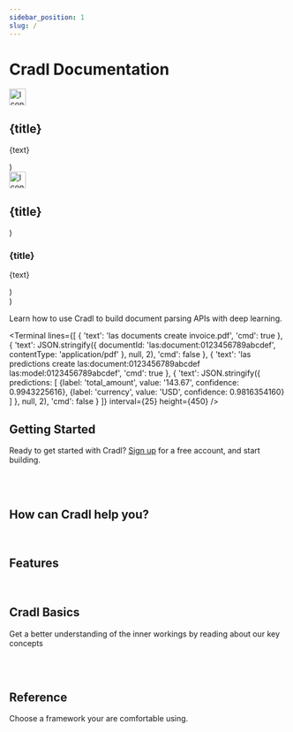 ```yaml
---
sidebar_position: 1
slug: /
---
```


# Cradl Documentation

  <div style={{
    padding: '12px',
    display: 'flex',
    backgroundColor: '#222',
    border: '1px solid #444',
    borderRadius: '5px',
    width: width
  }}>
    <img src={icon} alt="Icon" height="30px" />
    <div style={{ padding: '2px 12px 16px 12px' }} >
      <h2>{title}</h2>
      <p>{text}</p>
    </div>
  </div>
)

  <div style={{
    padding: '20px',
    display: 'flex',
    backgroundColor: '#222',
    border: '1px solid #444',
    borderRadius: '5px',
    width: width
  }}>
    <img src={icon} alt="Icon" height="30px" />
    <div style={{ padding: '2px 0px 0px 20px' }} >
      <h2>{title}</h2>
    </div>
  </div>
)

  <div style={{ padding: '12px', display: 'flex', width: width }}>
    <div style={{ padding: '2px 2px 2px 2px' }} >
      <h3>{title}</h3>
      <p>{text}</p>
    </div>
  </div>
)

  <div {...props} style={{ display: 'flex', flexWrap: 'wrap', gap: '16px'}} />
)

Learn how to use Cradl to build document parsing APIs with deep learning.

<Terminal
  lines={[
    {
      'text': 'las documents create invoice.pdf',
      'cmd': true
    },
    {
      'text': JSON.stringify({
        documentId: 'las:document:0123456789abcdef',
        contentType: 'application/pdf'
      }, null, 2),
      'cmd': false
    },
    {
      'text': 'las predictions create las:document:0123456789abcdef las:model:0123456789abcdef',
      'cmd': true
    },
    {
      'text': JSON.stringify({
        predictions: [
          {label: 'total_amount', value: '143.67', confidence: 0.9943225616},
          {label: 'currency', value: 'USD', confidence: 0.9816354160}
        ]
      }, null, 2),
      'cmd': false
    }
  ]}
  interval={25}
  height={450}
/>

## Getting Started

Ready to get started with Cradl? [Sign up](https://app.cradl.ai/signup) for a free account, and start building.

<br/>

<BoxContainer>
  <Box title="Your first document parser" icon="/img/rocket.svg" width="450px" text="
    Follow step-by-step instructions to create your first document parsing API using Cradl. You will learn all the
    basics required to train your first model.
  " />
  <Box title="Build upon a community model" icon="/img/rocket.svg" width="450px" text="
    Go live quickly and extend an already trained community model with new fields and fine-tune the model on your
    documents.
  " />
</BoxContainer>

<br/>

## How can Cradl help you?

<br/>

<BoxContainer>
  <TextBox title="Remove manual data entry from back-office tasks" width="450px" text="
    Free employees from mundane repetitive back-office tasks that require typing basic information from documents
    into a system.
  " />
  <TextBox title="Help your app users with pre-filled forms" width="450px" text="
    Reduce time your users spend filling out forms with information that could be automatically extracted from
    documents using machine learning.
  " />
  <TextBox title="Enable more automation in RPA or Low code" width="450px" text="
    Increase automation degree in robots or low code by leveraging machine learning to read and extract information
    from documents that would otherwise require human intervention.
  " />
  <TextBox title="Quality assurance for document processing workflows" width="450px" text="
    Detect and fix errors in workflows that stem from misinterpreted documents before they become problematic.
  " />
  <TextBox title="Augment chatbots" width="450px" text="
    Make your chatbot experience better for your users by adding document parsing capabilities.
  " />
</BoxContainer>

## Features

<br/>

<BoxContainer>
  <TextBox title="Accurate" width="450px" text="
    Our deep learning models are designed for document parsing and our team of machine learning engineers are working
    hard to make sure you get state-of-the-art accuracy when training a model on your documents.
  " />
  <TextBox title="Flexible" width="450px" text="
    Parse any document in any language. Our models learn by looking at examples of documents and ground truths without
    templates or any language specific constructs such as word embeddings or part-of-speech tags.
  " />
  <TextBox title="Trustworthy predictions" width="450px" text="
    End-to-end machine learning models make confidence estimates trustworthy. Our models will learn layouts and reading
    as needed with no intermediate steps, handcrafted heuristics or algorithms. Use confidence thresholds to filter
    predictions that match your desired accuracy.
  " />
  <TextBox title="Easy to get started" width="450px" text="
    Build a dataset ready for training in short time with simple ground truths that correspond exactly to inputs and
    outputs of model. There is no need for additional metadata such as bounding boxes, part-of-speech tags or similar.
    Provide only the values you wish to extract, not where or how those values appear in the document.
  " />
  <TextBox title="Fast processing" width="450px" text="
    Parse documents with an average processing time below 2 seconds. We take care of optimization and deployment of
    models on bleeding edge hardware offered by AWS so that you always get low-latency processing.
  " />
  <TextBox title="Integrate anywhere" width="450px" text="
    Integrate your trained model in your own software with easy-to-use SDKs or through our REST API. The only
    requirement is that you can communicate over HTTPS.
  " />
</BoxContainer>

## Cradl Basics

Get a better understanding of the inner workings by reading about our key concepts

<br/>

<BoxContainer>
  <Box title="Model" icon="/img/cogwheels-gear-svgrepo-com.svg" text="
    A model is a machine learning model (behind the scenes) that is configured to extract a specific set of fields.
  " />
  <Box title="Document and Ground Truth" icon="/img/browser-computing-svgrepo-com.svg" text="
    A document is a PDF or Image (JPEG, PNG, TIFF) and optionally a ground truth JSON with key-value pairs of
    information present in the document.
  " />
  <Box title="Dataset" icon="/img/share-svgrepo-com.svg" text="
    A dataset consists of one or more documents and are typically used to train models.
  " />
  <Box title="Training" icon="/img/database-svgrepo-com.svg" text="
    A model training can be done with one or more datasets. Documents contained in these datasets must have ground
    truth defined.
  " />
  <Box title="Prediction" icon="/img/coding-programming-language-svgrepo-com.svg" text="
    When a model has finished training it can be used to make predictions on new documents.
  " />
</BoxContainer>

<br/>

## Reference

Choose a framework your are comfortable using.

<br/>

<BoxContainer>
  <SdkBox title="CLI" text="" icon="/img/browser-coding-svgrepo-com.svg" />
  <SdkBox title="REST API" text="" icon="/img/shield-antivirus-svgrepo-com.svg" />
  <SdkBox title="Python SDK" text="" icon="/img/Python-logo-notext.svg" />
  <SdkBox title="TypeScript SDK" text="" icon="/img/Typescript_logo_2020.svg" />
  <SdkBox title="Java SDK" text="" icon="/img/java.svg" />
  <SdkBox title=".NET SDK" text="" icon="/img/NET_Logo.svg" />
</BoxContainer>
